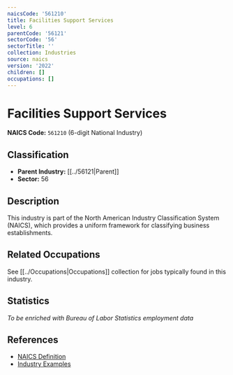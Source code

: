 ```yaml
---
naicsCode: '561210'
title: Facilities Support Services
level: 6
parentCode: '56121'
sectorCode: '56'
sectorTitle: ''
collection: Industries
source: naics
version: '2022'
children: []
occupations: []
---
```

# Facilities Support Services

**NAICS Code:** `561210` (6-digit National Industry)

## Classification

- **Parent Industry:** [[../56121|Parent]]
- **Sector:** 56

## Description

This industry is part of the North American Industry Classification System (NAICS), which provides a uniform framework for classifying business establishments.

## Related Occupations

See [[../Occupations|Occupations]] collection for jobs typically found in this industry.

## Statistics

*To be enriched with Bureau of Labor Statistics employment data*

## References

- [NAICS Definition](https://www.census.gov/naics/)
- [Industry Examples](https://www.census.gov/naics/2022NAICS/)
